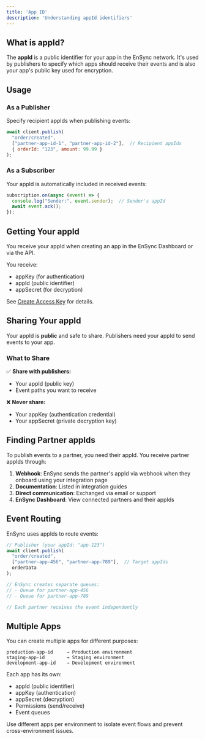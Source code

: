 ```yaml
---
title: 'App ID'
description: 'Understanding appId identifiers'
---
```


## What is appId?

The **appId** is a public identifier for your app in the EnSync network. It's used by publishers to specify which apps should receive their events and is also your app's public key used for encryption.

## Usage

### As a Publisher

Specify recipient appIds when publishing events:

```javascript
await client.publish(
  "order/created",
  ["partner-app-id-1", "partner-app-id-2"],  // Recipient appIds
  { orderId: "123", amount: 99.99 }
);
```

### As a Subscriber

Your appId is automatically included in received events:

```javascript
subscription.on(async (event) => {
  console.log("Sender:", event.sender);  // Sender's appId
  await event.ack();
});
```

## Getting Your appId

You receive your appId when creating an app in the EnSync Dashboard or via the API.

You receive:
- appKey (for authentication)
- appId (public identifier)
- appSecret (for decryption)

See [Create Access Key](/api-reference/endpoint/access-keys/create) for details.

## Sharing Your appId

Your appId is **public** and safe to share. Publishers need your appId to send events to your app.

### What to Share

✅ **Share with publishers:**
- Your appId (public key)
- Event paths you want to receive

❌ **Never share:**
- Your appKey (authentication credential)
- Your appSecret (private decryption key)

## Finding Partner appIds

To publish events to a partner, you need their appId. You receive partner appIds through:

1. **Webhook**: EnSync sends the partner's appId via webhook when they onboard using your integration page
2. **Documentation**: Listed in integration guides
3. **Direct communication**: Exchanged via email or support
4. **EnSync Dashboard**: View connected partners and their appIds

## Event Routing

EnSync uses appIds to route events:

```javascript
// Publisher (your appId: "app-123")
await client.publish(
  "order/created",
  ["partner-app-456", "partner-app-789"],  // Target appIds
  orderData
);

// EnSync creates separate queues:
// - Queue for partner-app-456
// - Queue for partner-app-789

// Each partner receives the event independently
```

## Multiple Apps

You can create multiple apps for different purposes:

```
production-app-id     → Production environment
staging-app-id        → Staging environment
development-app-id    → Development environment
```

Each app has its own:
- appId (public identifier)
- appKey (authentication)
- appSecret (decryption)
- Permissions (send/receive)
- Event queues

<Note>
Use different apps per environment to isolate event flows and prevent cross-environment issues.
</Note>
